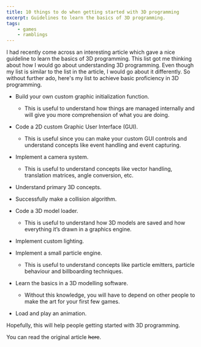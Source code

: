```yaml
---
title: 10 things to do when getting started with 3D programming
excerpt: Guidelines to learn the basics of 3D programming.
tags:
    - games
    - ramblings
---
```


I had recently come across an interesting article which gave a nice guideline to learn the basics of 3D programming. This list got me thinking about how I would go about understanding 3D programming. Even though my list is similar to the list in the article, I would go about it differently. So without further ado, here's my list to achieve basic proficiency in 3D programming.

-   Build your own custom graphic initialization function.

    -   This is useful to understand how things are managed internally and will give you more comprehension of what you are doing.

-   Code a 2D custom Graphic User Interface (GUI).

    -   This is useful since you can make your custom GUI controls and understand concepts like event handling and event capturing.

-   Implement a camera system.

    -   This is useful to understand concepts like vector handling, translation matrices, angle conversion, etc.

-   Understand primary 3D concepts.

-   Successfully make a collision algorithm.

-   Code a 3D model loader.

    -   This is useful to understand how 3D models are saved and how everything it’s drawn in a graphics engine.

-   Implement custom lighting.

-   Implement a small particle engine.

    -   This is useful to understand concepts like particle emitters, particle behaviour and billboarding techniques.

-   Learn the basics in a 3D modelling software.

    -   Without this knowledge, you will have to depend on other people to make the art for your first few games.

-   Load and play an animation.

Hopefully, this will help people getting started with 3D programming.

You can read the original article ~~here~~.
